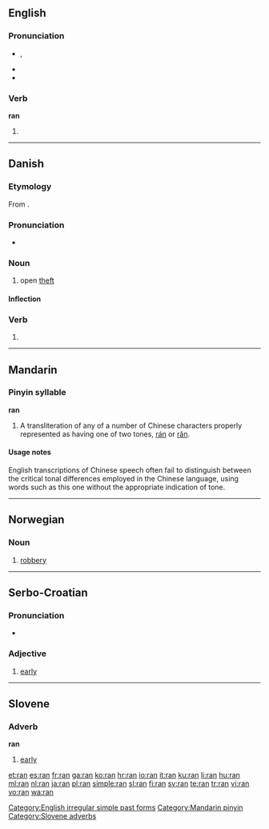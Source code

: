 {{also|rán|rǎn|ràn|RAN}}
==English==

{{rank|peace|glad|hair|571|ran|important|mine|wild}}

===Pronunciation===
* {{IPA|/ɹæn/}}, {{SAMPA|/r\{n/}}
* {{audio|en-us-ran.ogg|Audio (US)}}
* {{rhymes|æn}}

===Verb===
'''ran'''

# {{simple past of|run}}

[[Category:English irregular simple past forms]]

----

==Danish==

===Etymology===
From {{etyl|non|da}} {{term|rán|lang=non}}.

===Pronunciation===
* {{IPA|/raːn/|[ʁɑːˀn]|lang=da}}

===Noun===
{{da-noun|et}}

# open [[theft]]

====Inflection====
{{da-noun-infl|et}}

===Verb===
{{infl|da|verb form}}

# {{form of|imperative|rane|lang=Danish}}

----

==Mandarin==

===Pinyin syllable===
'''ran'''

# A transliteration of any of a number of Chinese characters properly represented as having one of two tones, [[rán]] or [[rǎn]].

====Usage notes====
English transcriptions of Chinese speech often fail to distinguish between the critical tonal differences employed in the Chinese language, using words such as this one without the appropriate indication of tone.

[[Category:Mandarin pinyin]]

----

==Norwegian==

===Noun===
{{no-noun-n1}}

# [[robbery]]

----

==Serbo-Croatian==

===Pronunciation===
* {{IPA|/râːn/|lang=sh}}

===Adjective===
{{sh-adjective|head=rȃn|def=rani|def_a=rȃnī|comp=raniji|comp_a=rànijī|r|ран|ра̑н}}

# [[early]]

----

==Slovene==

===Adverb===
'''ran'''

# [[early]]

[[Category:Slovene adverbs]]

[[et:ran]]
[[es:ran]]
[[fr:ran]]
[[ga:ran]]
[[ko:ran]]
[[hr:ran]]
[[io:ran]]
[[it:ran]]
[[ku:ran]]
[[li:ran]]
[[hu:ran]]
[[ml:ran]]
[[nl:ran]]
[[ja:ran]]
[[pl:ran]]
[[simple:ran]]
[[sl:ran]]
[[fi:ran]]
[[sv:ran]]
[[te:ran]]
[[tr:ran]]
[[vi:ran]]
[[vo:ran]]
[[wa:ran]]